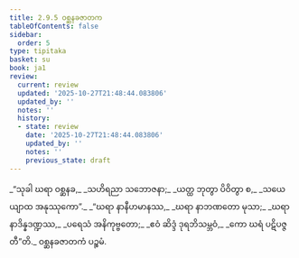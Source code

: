```yaml
---
title: 2.9.5 ဝစ္ဆနခဇာတက
tableOfContents: false
sidebar:
  order: 5
type: tipitaka
basket: su
book: ja1
review:
  current: review
  updated: '2025-10-27T21:48:44.083806'
  updated_by: ''
  notes: ''
  history:
  - state: review
    date: '2025-10-27T21:48:44.083806'
    updated_by: ''
    notes: ''
    previous_state: draft
---
```



<ReviewStatus review={frontmatter.review} showDetails={true} />

<HypothesisAnnotation frontmatter={frontmatter} />

<DynamicBreadcrumb />

<Division number="169" book="ja1" e="ch" v="22" p="65">

<Paragraph number="614" type="verses" book="ja1">
_“သုခါ ဃရာ ဝစ္ဆနခ,_  
_သဟိရညာ သဘောဇနာ;_  
_ယတ္ထ ဘုတွာ ပိဝိတွာ စ,_  
_သယေယျာထ အနုဿုကော”._  

</Paragraph>

</Division>
<Division number="170" book="ja1" e="ch" v="22" p="65">

<Paragraph number="615" type="verses" book="ja1">
_“ဃရာ နာနီဟမာနဿ,_  
_ဃရာ နာဘဏတော မုသာ;_  
_ဃရာ နာဒိန္နဒဏ္ဍဿ,_  
_ပရေသံ အနိကုဗ္ဗတော;_  
_ဧဝံ ဆိဒ္ဒံ ဒုရဘိသမ္ဘဝံ,_  
_ကော ဃရံ ပဋိပဇ္ဇတီ”တိ._  


</Paragraph>
</Division>

<Paragraph number="616" type="center" book="ja1">
ဝစ္ဆနခဇာတကံ ပဉ္စမံ.
</Paragraph>